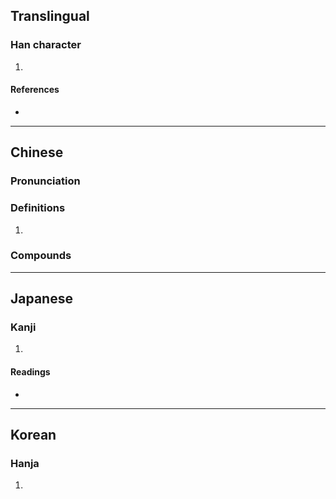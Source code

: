 {{character info/new}}
==Translingual==

===Han character===
{{Han char|rn=85|rad=水|as=10|sn=13|four=36111|canj=EAFU|ids=⿰氵晃}}

# {{zh-only|滉瀁|{{lb|zh|of water}} [[deep]]}}

====References====
* {{Han ref|kx=0642.110|dkj=18017|dj=1049.160|hdz=31698.080|uh=6EC9|ud=28361|bh=DE53|bd=56915}}

----

==Chinese==
{{zh-forms}}

===Pronunciation===
{{zh-pron
|m=huàng
|c=fong2
|mc=y
|oc=y
|ma=
|cat=a
}}

===Definitions===
{{zh-hanzi}}

# {{rfdef|lang=zh}}

===Compounds===
{{zh-der|滉柱}}

----

==Japanese==

===Kanji===
{{ja-kanji|grade=|rs=水10}}

# {{defn|lang=ja|sort=水10}}

====Readings====
* {{ja-readings
|goon=おう
|kanon=こう
|kun=ひろ-い
}}

----

==Korean==

===Hanja===
{{ko-hanja|hangeul=황|eumhun=|rv=hwang|mr=hwang|y=hwang}}

# {{defn|lang=ko|sort=水10}}